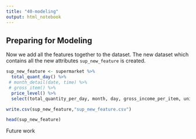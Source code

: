 ```yaml
---
title: "40-modeling"
output: html_notebook
---
```


## Preparing for Modeling

Now we add all the features together to the dataset. The new dataset which contains all the new attributes `sup_new_feature` is created.

```r
sup_new_feature <- supermarket %>% 
  total_quant_day() %>%
 # month_detail(date, time) %>% 
 # gross_item() %>%
  price_level() %>% 
  select(total_quantity_per_day, month, day, gross_income_per_item, unit_price_level, rating, everything())

write.csv(sup_new_feature,"sup_new_feature.csv")

head(sup_new_feature)

```

Future work
